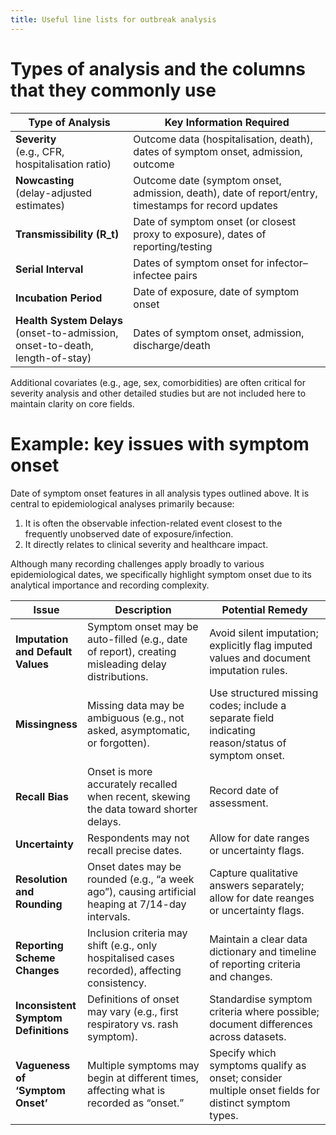 ```yaml
---
title: Useful line lists for outbreak analysis
---
```


# Types of analysis and the columns that they commonly use

| Type of Analysis                               | Key Information Required                                                       |
|----------------------------------------------- |------------------------------------------------------------------------------- |
| **Severity**<br>(e.g., CFR, hospitalisation ratio) | Outcome data (hospitalisation, death), dates of symptom onset, admission, outcome |
| **Nowcasting**<br>(delay-adjusted estimates)       | Outcome date (symptom onset, admission, death), date of report/entry, timestamps for record updates |
| **Transmissibility (R_t)**                      | Date of symptom onset (or closest proxy to exposure), dates of reporting/testing |
| **Serial Interval**                            | Dates of symptom onset for infector–infectee pairs                              |
| **Incubation Period**                          | Date of exposure, date of symptom onset                                         |
| **Health System Delays**<br>(onset-to-admission, onset-to-death, length-of-stay) | Dates of symptom onset, admission, discharge/death                              |

Additional covariates (e.g., age, sex, comorbidities) are often critical for severity analysis and other detailed studies but are not included here to maintain clarity on core fields.

# Example: key issues with symptom onset

Date of symptom onset features in all analysis types outlined above. It is central to epidemiological analyses primarily because:

1. It is often the observable infection-related event closest to the frequently unobserved date of exposure/infection.
2. It directly relates to clinical severity and healthcare impact.

Although many recording challenges apply broadly to various epidemiological dates, we specifically highlight symptom onset due to its analytical importance and recording complexity.

| Issue                              | Description                                                                                          | Potential Remedy                                                                                     |
|-----------------------------------|------------------------------------------------------------------------------------------------------|-------------------------------------------------------------------------------------------------------|
| **Imputation and Default Values** | Symptom onset may be auto-filled (e.g., date of report), creating misleading delay distributions.   | Avoid silent imputation; explicitly flag imputed values and document imputation rules.               |
| **Missingness**                   | Missing data may be ambiguous (e.g., not asked, asymptomatic, or forgotten).                         | Use structured missing codes; include a separate field indicating reason/status of symptom onset.    |
| **Recall Bias**                   | Onset is more accurately recalled when recent, skewing the data toward shorter delays.               | Record date of assessment.           |
| **Uncertainty**                   | Respondents may not recall precise dates.                                                            | Allow for date ranges or uncertainty flags.                                    |
| **Resolution and Rounding**       | Onset dates may be rounded (e.g., “a week ago”), causing artificial heaping at 7/14-day intervals.   | Capture qualitative answers separately; allow for date reanges or uncertainty flags.                |
| **Reporting Scheme Changes**      | Inclusion criteria may shift (e.g., only hospitalised cases recorded), affecting consistency.        | Maintain a clear data dictionary and timeline of reporting criteria and changes.                     |
| **Inconsistent Symptom Definitions** | Definitions of onset may vary (e.g., first respiratory vs. rash symptom).                          | Standardise symptom criteria where possible; document differences across datasets.                   |
| **Vagueness of 'Symptom Onset'**  | Multiple symptoms may begin at different times, affecting what is recorded as “onset.”              | Specify which symptoms qualify as onset; consider multiple onset fields for distinct symptom types.  |
